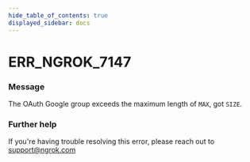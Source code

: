 ```yaml
---
hide_table_of_contents: true
displayed_sidebar: docs
---
```



# ERR_NGROK_7147

### Message

The OAuth Google group exceeds the maximum length of `MAX`, got `SIZE`.

<ErrorDetails error="err_ngrok_7147" />

### Further help

If you're having trouble resolving this error, please reach out to [support@ngrok.com](mailto:support@ngrok.com?subject=Help%20with%20ERR_NGROK_7147)

